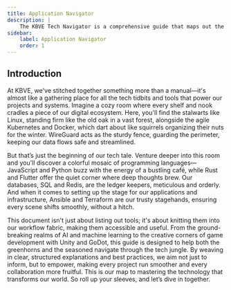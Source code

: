```yaml
---
title: Application Navigator
description: |
    The KBVE Tech Navigator is a comprehensive guide that maps out the diverse software technologies used in our projects, from foundational systems like Linux to cutting-edge applications in AI and game development, all designed to enhance collaboration and streamline workflows.
sidebar:
    label: Application Navigator
    order: 1
---
```


## Introduction

At KBVE, we've stitched together something more than a manual—it's almost like a gathering place for all the tech tidbits and tools that power our projects and systems.
Imagine a cozy room where every shelf and nook cradles a piece of our digital ecosystem.
Here, you'll find the stalwarts like Linux, standing firm like the old oak in a vast forest, alongside the agile Kubernetes and Docker, which dart about like squirrels organizing their nuts for the winter. WireGuard acts as the sturdy fence, guarding the perimeter, keeping our data flows safe and streamlined.

But that’s just the beginning of our tech tale.
Venture deeper into this room and you'll discover a colorful mosaic of programming languages—JavaScript and Python buzz with the energy of a bustling café, while Rust and Flutter offer the quiet corner where deep thoughts brew.
Our databases, SQL and Redis, are the ledger keepers, meticulous and orderly.
And when it comes to setting up the stage for our applications and infrastructure, Ansible and Terraform are our trusty stagehands, ensuring every scene shifts smoothly, without a hitch.

This document isn't just about listing out tools; it's about knitting them into our workflow fabric, making them accessible and useful.
From the ground-breaking realms of AI and machine learning to the creative corners of game development with Unity and GoDot, this guide is designed to help both the greenhorns and the seasoned navigate through the tech jungle.
By weaving in clear, structured explanations and best practices, we aim not just to inform, but to empower, making every project run smoother and every collaboration more fruitful.
This is our map to mastering the technology that transforms our world. So roll up your sleeves, and let’s dive in together.
